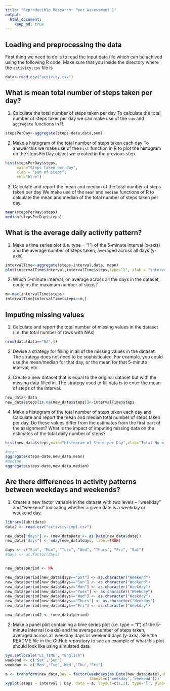 ```yaml
---
title: "Reproducible Research: Peer Assessment 1"
output: 
  html_document:
    keep_md: true
---
```


## Loading and preprocessing the data
First thing we need to do is to read the input data file which can be achived using the following R code.
Make sure that you inside the directory where the `activity.csv` file is
```r
data<-read.csv("activity.csv")
```


## What is mean total number of steps taken per day?
1. Calculate the total number of steps taken per day
To calculate the  total number of steps taker per day we can make use of the `sum` and `aggregate` functions in R. 
```r
stepsPerDay<-aggregate(steps~date,data,sum)
```
2. Make a histogram of the total number of steps taken each day
To answer this we make use of the `hist` function in R to plot the histogram on the stepsPerDay object we created in the previous step.
```r
hist(stepsPerDay$steps,
     main="Steps taken per day",
     xlab = "sum of steps",
     col="blue")
```

3. Calculate and report the mean and median of the total number of steps taken per day
We make use of the `mean` and `median` functions of R to calculate the mean and median of the total number of steps taken per day.
```r
mean(stepsPerDay$steps)
median(stepsPerDay$steps)
```

## What is the average daily activity pattern?
1. Make a time series plot (i.e. type = "l") of the 5-minute interval (x-axis) and the average number of steps taken, averaged across all days (y-axis)
```r
intervalTime<-aggregate(steps~interval,data, mean)
plot(intervalTime$interval,intervalTime$steps,type="l", xlab = "interval",ylab = "number of steps")
```

2. Which 5-minute interval, on average across all the days in the dataset, contains the maximum number of steps?
```r
m<-max(intervalTime$steps)
intervalTime[intervalTime$steps==m,]
```
## Imputing missing values
1. Calculate and report the total number of missing values in the dataset (i.e. the total number of rows with NAs)
```r
nrow(data[data=="NA",])
```

2. Devise a strategy for filling in all of the missing values in the dataset. The strategy does not need to be sophisticated. For example, you could use the mean/median for that day, or the mean for that 5-minute interval, etc.

3. Create a new dataset that is equal to the original dataset but with the missing data filled in.
The strategy used to fill data is to enter the mean of steps of the interval.
```r
new_data<-data
new_data$steps[is.na(new_data$steps)]<-intervalTime$steps
```

4. Make a histogram of the total number of steps taken each day and Calculate and report the mean and median total number of steps taken per day. Do these values differ from the estimates from the first part of the assignment? What is the impact of imputing missing data on the estimates of the total daily number of steps?
```r
hist(new_data$steps,main="Histogram of Steps per Day",xlab="Total No of Steps per Day",ylab="Frequency",col='blue')

#mean
aggregate(steps~date,new_data,mean)
#median
aggregate(steps~date,new_data,median)
```
## Are there differences in activity patterns between weekdays and weekends?
1. Create a new factor variable in the dataset with two levels – “weekday” and “weekend” indicating whether a given date is a weekday or weekend day.
```r
library(lubridate)
data2 <- read.csv("activity-imp1.csv")

new_data["days"] <- (new_dataDate <- as.Date(new_data$date))
new_data["days"] <- wday(new_data$days, label=TRUE)

days <- c("Sun", "Mon", "Tues", "Wed", "Thurs", "Fri", "Sat")
#days <- as.factor(days)


new_data$period <- NA

new_data$period[new_data$days=="Sat"] <- as.character("Weekend") 
new_data$period[new_data$days=="Sun"] <- as.character("Weekend") 
new_data$period[new_data$days=="Mon"] <- as.character("Weekday") 
new_data$period[new_data$days=="Tues"] <- as.character("Weekday")  
new_data$period[new_data$days=="Wed"] <- as.character("Weekday")  
new_data$period[new_data$days=="Thurs"] <- as.character("Weekday")  
new_data$period[new_data$days=="Fri"] <- as.character("Weekday")  

new_data$period2 <- (new_data$period)


```
2. Make a panel plot containing a time series plot (i.e. type = "l") of the 5-minute interval (x-axis) and the average number of steps taken, averaged across all weekday days or weekend days (y-axis). See the README file in the GitHub repository to see an example of what this plot should look like using simulated data.
```r
Sys.setlocale("LC_TIME", "English")
weekend <- c('Sat','Sun')
weekday <- c('Mon','Tue','Wed','Thu','Fri')

a <- transform(new_data,Day = factor(weekdays(as.Date(new_data$date),abbreviate=TRUE) %in% weekend, 
                                     labels=c('weekday','weekend')))
xyplot(steps ~ interval | Day, data = a, layout=c(1,2), type='l', ylab="Average steps per interval")

```

